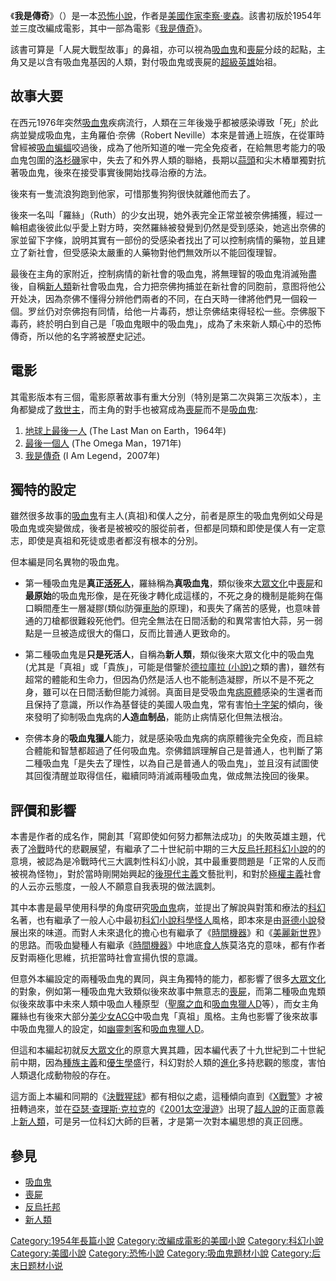 {{noteTA
}}
{{review|time=2009-09-27T14:41:39+00:00}}
{{Infobox book
| name          = 我是傳奇<br />''I Am Legend''
| title_orig    = 
| translator    =
| image         = IAmLegend25028.jpg
| caption       = 第一版封面
| author        = [[李察·麥森|李察·麥森]]
| illustrator   =
| cover_artist  =
| country       = [[美國|美國]]
| language      = [[英語|英語]]
| series        =
| subject       =
| genre         = [[科幻小說|科幻小說]], [[恐怖小說|恐怖小說]], [[吸血鬼小說|吸血鬼小說]], [[反烏托邦小說|反烏托邦小說]], [[喪屍|喪屍]]，[[末日幻想|末日幻想]]
| publisher     = Gold Medal<br>春天國際文化有限公司出版（繁體中文版、2007年、ISBN 978-986-6899-88-1）
| pub_date      = 1954年
| english_pub_date =
| media_type    = Paperback
| pages         = 160 (1954年)
| isbn          = 
| oclc          =
| preceded_by   =
| followed_by   =
}}
《'''我是傳奇'''》（{{lang-en|'''''I Am Legend'''''}}）是一本[[恐怖小說|恐怖小說]]，作者是[[美國|美國]][[作家|作家]][[李察·麥森|李察·麥森]]。該書初版於1954年並三度改編成電影，其中一部為電影《[[我是傳奇|我是傳奇]]》。

該書可算是「人屍大戰型故事」的鼻祖，亦可以視為[[吸血鬼|吸血鬼]]和[[喪屍|喪屍]]分歧的起點，主角又是以含有吸血鬼基因的人類，對付吸血鬼或喪屍的[[超級英雄|超級英雄]]始祖。

== 故事大要 ==
在西元1976年突然[[吸血鬼|吸血鬼]]疾病流行，人類在三年後幾乎都被感染導致「死」於此病並變成吸血鬼，主角羅伯·奈佛（Robert Neville）本來是普通上班族，在從軍時曾經被[[吸血蝙蝠|吸血蝙蝠]]咬過後，成為了他所知道的唯一完全免疫者，在給無思考能力的吸血鬼包圍的[[洛杉磯|洛杉磯]]家中，失去了和外界人類的聯絡，長期以[[蒜頭|蒜頭]]和尖木樁單獨對抗著吸血鬼，後來在接受事實後開始找尋治療的方法。

後來有一隻流浪狗跑到他家，可惜那隻狗狗很快就離他而去了。

後來一名叫「羅絲」（Ruth）的少女出現，她外表完全正常並被奈佛捕獲，經过一輪相處後彼此似乎愛上對方時，突然羅絲被發覺到仍然是受到感染，她逃出奈佛的家並留下字條，說明其實有一部份的受感染者找出了可以控制病情的藥物，並且建立了新社會，但受感染太嚴重的人藥物對他們無效所以不能回復理智。

最後在主角的家附近，控制病情的新社會的吸血鬼，將無理智的吸血鬼消滅殆盡後，自稱[[新人類|新人類]]新社會吸血鬼，合力把奈佛拘捕並在新社會的同胞前，意图将他公开处决，因為奈佛不懂得分辨他們兩者的不同，在白天時一律將他們見一個殺一個。罗丝仍对奈佛抱有同情，给他一片毒药，想让奈佛结束得轻松一些。奈佛服下毒药，終於明白到自己是「吸血鬼眼中的吸血鬼」，成為了未來新人類心中的恐怖傳奇，所以他的名字將被歷史記述。

== 電影 ==
其電影版本有三個，電影原著故事有重大分別（特別是第二次與第三次版本），主角都變成了[[救世主|救世主]]，而主角的對手也被寫成為[[喪屍|喪屍]]而不是[[吸血鬼|吸血鬼]]:

# [[地球上最後一人|地球上最後一人]] (The Last Man on Earth，1964年)
# [[最後一個人|最後一個人]]  (The Omega Man，1971年)
# [[我是傳奇|我是傳奇]] (I Am Legend，2007年)

== 獨特的設定 ==
雖然很多故事的[[吸血鬼|吸血鬼]]有主人(真祖)和僕人之分，前者是原生的吸血鬼例如父母是吸血鬼或突變做成，後者是被被咬的服從前者，但都是同類和即使是僕人有一定意志，即使是真祖和死徒或患者都沒有根本的分別。

但本編是同名異物的吸血鬼。

* 第一種吸血鬼是'''真正[[活死人|活死人]]'''，羅絲稱為'''真吸血鬼'''，類似後來[[大眾文化|大眾文化]]中[[喪屍|喪屍]]和'''最原始'''的吸血鬼形像，是在死後才轉化成這樣的，不死之身的機制是能夠在傷口瞬間產生一層凝膠(類似防彈[[車胎|車胎]]的原理)，和喪失了痛苦的感覺，也意味普通的刀槍都很難殺死他們。但完全無法在日間活動的和異常害怕大蒜，另一弱點是一旦被造成很大的傷口，反而比普通人更致命的。

* 第二種吸血鬼是'''只是死活人'''，自稱為'''新人類'''，類似後來大眾文化中的吸血鬼(尤其是「真祖」或「貴族」，可能是借鑒於[[德拉庫拉_(小說)|德拉庫拉 (小說)]]之類的書)，雖然有超常的體能和生命力，但因為仍然是活人也不能制造凝膠，所以不是不死之身，雖可以在日間活動但能力減弱。真面目是受吸血鬼[[病原體|病原體]]感染的生還者而且保持了意識，所以作為基督徒的美國人吸血鬼，常有害怕[[十字架|十字架]]的傾向，後來發明了抑制吸血鬼病的'''人造血制品'''，能防止病情惡化但無法根治。

* 奈佛本身的'''吸血鬼獵人'''能力，就是感染吸血鬼病的病原體後完全免疫，而且綜合體能和智慧都超過了任何吸血鬼。奈佛錯誤理解自己是普通人，也判斷了第二種吸血鬼「是失去了理性，以為自己是普通人的吸血鬼」，並且沒有試圖使其回復清醒並取得信任，繼續同時消滅兩種吸血鬼，做成無法挽回的後果。

== 評價和影響 ==
本書是作者的成名作，開創其「寫即使如何努力都無法成功」的失敗英雄主題，代表了[[冷戰|冷戰]]時代的悲觀展望，有繼承了二十世紀前中期的三大[[反烏托邦|反烏托邦]][[科幻小說|科幻小說]]的的意境，被認為是冷戰時代三大諷刺性科幻小說，其中最重要問題是「正常的人反而被視為怪物」，對於當時剛開始興起的[[後現代主義|後現代主義]]文藝批判，和對於[[極權主義|極權主義]]社會的人云亦云態度，一般人不願意自我表現的做法諷刺。

其中本書是最早使用科學的角度研究[[吸血鬼|吸血鬼]]病，並提出了解說與對策和療法的[[科幻|科幻]]名著，也有繼承了一般人心中最初[[科幻小說|科幻小說]][[科學怪人|科學怪人]]風格，即本來是由[[哥德小說|哥德小說]]發展出來的味道。而對人未來退化的擔心也有繼承了《[[時間機器_(小說)|時間機器]]》和《[[美麗新世界|美麗新世界]]》的思路。而吸血變種人有繼承《[[時間機器_(小說)|時間機器]]》中地底[[食人|食人]]族莫洛克的意味，都有作者反對兩極化思維，抗拒當時社會宣揚仇恨的意識。

但意外本編設定的兩種吸血鬼的異同，與主角獨特的能力，都影響了很多[[大眾文化|大眾文化]]的對象，例如第一種吸血鬼大致類似後來故事中無意志的[[喪屍|喪屍]]，而第二種吸血鬼類似後來故事中未來人類中吸血人種原型（[[聖魔之血|聖魔之血]]和[[吸血鬼獵人D|吸血鬼獵人D]]等），而女主角羅絲也有後來大部分[[美少女|美少女]][[ACG|ACG]]中吸血鬼「真祖」風格。主角也影響了後來故事中吸血鬼獵人的設定，如[[幽靈刺客|幽靈刺客]]和[[吸血鬼獵人D|吸血鬼獵人D]]。

但這和本編起初就反[[大眾文化|大眾文化]]的原意大異其趣，因本編代表了十九世紀到二十世紀前中期，因為[[種族主義|種族主義]]和[[優生學|優生學]]盛行，科幻對於人類的[[進化|進化]]多持悲觀的態度，害怕人類退化成動物般的存在。

這方面上本編和同期的《[[決戰猩球|決戰猩球]]》都有相似之處，這種傾向直到《[[X戰警|X戰警]]》才被扭轉過來，並在[[亞瑟·查理斯·克拉克|亞瑟·查理斯·克拉克]]的《[[2001太空漫遊|2001太空漫遊]]》出現了[[超人說|超人說]]的正面意義上[[新人類|新人類]]，可是另一位科幻大師的巨著，才是第一次對本編思想的真正回應。

== 參見 ==
* [[吸血鬼|吸血鬼]]
* [[喪屍|喪屍]]
* [[反烏托邦|反烏托邦]]
* [[新人類|新人類]]

{{DEFAULTSORT:I Am Legend}}
[[Category:1954年長篇小說|Category:1954年長篇小說]]
[[Category:改編成電影的美國小說|Category:改編成電影的美國小說]]
[[Category:科幻小說|Category:科幻小說]]
[[Category:美國小說|Category:美國小說]]
[[Category:恐怖小說|Category:恐怖小說]]
[[Category:吸血鬼題材小說|Category:吸血鬼題材小說]]
[[Category:后末日题材小说|Category:后末日题材小说]]